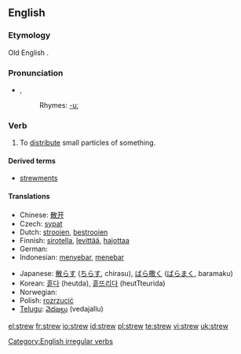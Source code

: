 ==English==

===Etymology===
Old English {{term|strewian}}.

===Pronunciation===
* {{IPA|/struː/}}, {{SAMPA|/stru:/}}
*: Rhymes: [[Rhymes:English:-uː|-uː]]

===Verb===
{{en-verb|strews|strewing|strewed|'''[[strewn]]''' ''or'' '''[[strewed]]'''}}

# To [[distribute]] small particles of something.

====Derived terms====
* [[strewments]]

====Translations====
{{trans-top|to distribute small particles}}
* Chinese: [[散开]]
* Czech: [[sypat]]
* Dutch: [[strooien]], [[bestrooien]]
* Finnish: [[sirotella]], [[levittää]], [[hajottaa]]
* German: {{t-|de|streuen}}
* Indonesian: [[sebar|menyebar]], [[tebar|menebar]]
{{trans-mid}}
* Japanese: [[散らす]] ([[ちらす]], chirasu), [[ばら撒く]] ([[ばらまく]], baramaku)
* Korean: [[흩다]] (heutda), [[흩뜨리다]] (heutTteurida)
* Norwegian: {{t-|no|strø}}
* Polish: [[rozrzucić]]
* [[Telugu]]: [[వెదజల్లు]] (vedajallu)
{{trans-bottom}}

[[Category:English irregular verbs]]

[[el:strew]]
[[fr:strew]]
[[io:strew]]
[[id:strew]]
[[pl:strew]]
[[te:strew]]
[[vi:strew]]
[[uk:strew]]